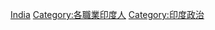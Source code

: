 {{Catnav|頁面分類|各種主題的頁面分類|按國家分類|各國政治|印度政治}}
{{Catnav|頁面分類|各種主題的頁面分類|按國家分類|各國人物|各國政治人物}}
{{Catnav|頁面分類|各種主題的頁面分類|按國家分類|各國人物|印度人}}
{{Catnav|頁面分類|人物|各國人物|各國政治人物}}
{{Commons category|Politicians of India}}

[[Category:亚洲各国政治人物|India]]
[[Category:各職業印度人|Category:各職業印度人]]
[[Category:印度政治|Category:印度政治]]